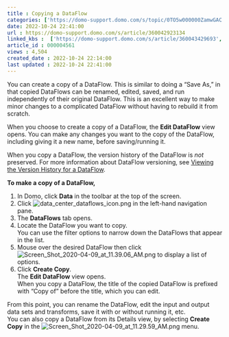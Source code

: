 ```yaml
---
title : Copying a DataFlow
categories: ['https://domo-support.domo.com/s/topic/0TO5w000000ZamwGAC']
date: 2022-10-24 22:41:00
url : https://domo-support.domo.com/s/article/360042923134
linked_kbs :  ['https://domo-support.domo.com/s/article/360043429693', 'https://domo-support.domo.com/s/article/360043429933', 'https://domo-support.domo.com/s/article/360043429913', 'https://domo-support.domo.com/s/knowledge-base', 'https://domo-support.domo.com/s/article/360042925494', 'https://domo-support.domo.com/s/article/360042923134', 'https://domo-support.domo.com/s/article/360043429953', 'https://domo-support.domo.com/s/topic/0TO5w000000ZamwGAC', 'https://domo-support.domo.com/s/article/360042923074']
article_id : 000004561
views : 4,504
created_date : 2022-10-24 22:14:00
last updated : 2022-10-24 22:41:00
---
```




You can create a copy of a DataFlow. This is similar to doing a "Save As," in that copied DataFlows can be renamed, edited, saved, and run independently of their original DataFlow. This is an excellent way to make minor changes to a complicated DataFlow without having to rebuild it from scratch.


When you choose to create a copy of a DataFlow, the **Edit DataFlow** view opens. You can make any changes you want to the copy of the DataFlow, including giving it a new name, before saving/running it.


When you copy a DataFlow, the version history of the DataFlow is *not* preserved. For more information about DataFlow versioning, see [Viewing the Version History for a DataFlow](..\viewing_the_version_history_for_a_dataflow\index.qmd "Viewing the Version History for a DataFlow").


**To make a copy of a DataFlow,**


1. In Domo, click **Data** in the toolbar at the top of the screen.
2. Click ![data_center_dataflows_icon.png](data_center_dataflows_icon.png) in the left-hand navigation pane.
3. The **DataFlows** tab opens.
4. Locate the DataFlow you want to copy.  
 You can use the filter options to narrow down the DataFlows that appear in the list.
5. Mouse over the desired DataFlow then click ![Screen_Shot_2020-04-09_at_11.39.06_AM.png](Screen_Shot_2020-04-09_at_11.39.06_AM.png) to display a list of options.
6. Click **Create Copy**.  
 The **Edit DataFlow** view opens.  
 When you copy a DataFlow, the title of the copied DataFlow is prefixed with "Copy of " before the title, which you can edit.


From this point, you can rename the DataFlow, edit the input and output data sets and transforms, save it with or without running it, etc.  
 You can also copy a DataFlow from its Details view, by selecting **Create Copy** in the ![Screen_Shot_2020-04-09_at_11.29.59_AM.png](Screen_Shot_2020-04-09_at_11.29.59_AM.png) menu.